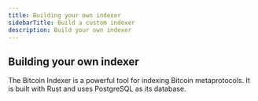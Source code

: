 ```yaml
---
title: Building your own indexer
sidebarTitle: Build a custom indexer
description: Build your own indexer
---
```


## Building your own indexer

The Bitcoin Indexer is a powerful tool for indexing Bitcoin metaprotocols. It is built with Rust and uses PostgreSQL as its database.
